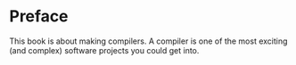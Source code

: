 # Preface {.unnumbered}

This book is about making compilers. A compiler is one of the most exciting (and complex) software projects you could get into.